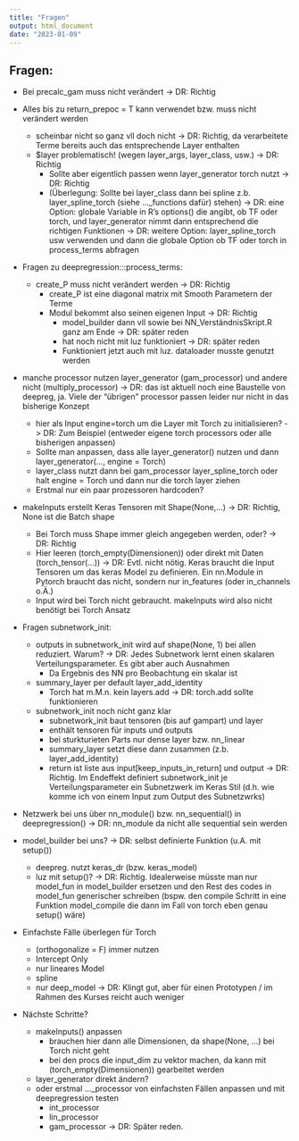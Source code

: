 ```yaml
---
title: "Fragen"
output: html_document
date: "2023-01-09"
---
```


## Fragen:

- Bei precalc_gam muss nicht verändert -> DR: Richtig

- Alles bis zu return_prepoc = T kann verwendet bzw. muss nicht verändert werden
  - scheinbar nicht so ganz vll doch nicht -> DR: Richtig, da verarbeitete Terme bereits auch das entsprechende Layer enthalten
  - \$layer problematisch! (wegen layer_args, layer_class, usw.) -> DR: Richtig
    - Sollte aber eigentlich passen wenn layer_generator torch nutzt -> DR: Richtig
    - (Überlegung: Sollte bei layer_class dann bei spline z.b. layer_spline_torch (siehe ..._functions dafür) stehen) 
    -> DR: eine Option: globale Variable in R's options() die angibt, ob TF oder torch, und layer_generator nimmt dann entsprechend die richtigen Funktionen
    -> DR: weitere Option: layer_spline_torch usw verwenden und dann die globale Option ob TF oder torch in process_terms abfragen
    
    
- Fragen zu deepregression:::process_terms:
  - create_P muss nicht verändert werden -> DR: Richtig
    - create_P ist eine diagonal matrix mit Smooth Parametern der Terme
    - Modul bekommt also seinen eigenen Input -> DR: Richtig
      - model_builder dann vll sowie bei NN_VerständnisSkript.R ganz am Ende -> DR: später reden
      - hat noch nicht mit luz funktioniert -> DR: später reden
      - Funktioniert jetzt auch mit luz. dataloader musste genutzt werden
      
- manche processor nutzen layer_generator (gam_processor) und andere nicht (multiply_processor) 
  -> DR: das ist aktuell noch eine Baustelle von deepreg, ja. Viele der "übrigen" processor passen leider nur nicht in das bisherige Konzept
  - hier als Input engine=torch um die Layer mit Torch zu initialisieren? -> DR: Zum Beispiel (entweder eigene torch processors oder alle bisherigen anpassen)
  - Sollte man anpassen, dass alle layer_generator() nutzen und dann layer_generator(..., engine = Torch)
  - layer_class nutzt dann bei gam_processor layer_spline_torch oder halt engine = Torch und dann nur die torch layer ziehen
  - Erstmal nur ein paar prozessoren hardcoden?

- makeInputs erstellt Keras Tensoren mit Shape(None,...) -> DR: Richtig, None ist die Batch shape
  - Bei Torch muss Shape immer gleich angegeben werden, oder? -> DR: Richtig
  - Hier leeren (torch_empty(Dimensionen)) oder direkt mit Daten (torch_tensor(...))
  -> DR: Evtl. nicht nötig. Keras braucht die Input Tensoren um das keras Model zu definieren. 
  Ein nn.Module in Pytorch braucht das nicht, sondern nur in_features (oder in_channels o.Ä.)
  - Input wird bei Torch nicht gebraucht. makeInputs wird also nicht benötigt bei Torch Ansatz
  
- Fragen subnetwork_init:
  - outputs in subnetwork_init wird auf shape(None, 1) bei allen reduziert. Warum? 
  -> DR: Jedes Subnetwork lernt einen skalaren Verteilungsparameter. Es gibt aber auch Ausnahmen
    - Da Ergebnis des NN pro Beobachtung ein skalar ist
  - summary_layer per default layer_add_identity
    - Torch hat m.M.n. kein layers.add
    -> DR: torch.add sollte funktionieren
  - subnetwork_init noch nicht ganz klar
    - subnetwork_init baut tensoren (bis auf gampart) und layer
    - enthält tensoren für inputs und outputs
    - bei sturkturieten Parts nur dense layer bzw. nn_linear
    - summary_layer setzt diese dann zusammen (z.b. layer_add_identity)
    - return ist liste aus input[keep_inputs_in_return] und output
    -> DR: Richtig. Im Endeffekt definiert subnetwork_init je Verteilungsparameter ein Subnetzwerk
    im Keras Stil (d.h. wie komme ich von einem Input zum Output des Subnetzwrks)
    
- Netzwerk bei uns über nn_module() bzw. nn_sequential() in deepregression() -> DR: nn_module da nicht alle sequential sein werden

- model_builder bei uns?   -> DR: selbst definierte Funktion (u.A. mit setup())
  - deepreg. nutzt keras_dr (bzw. keras_model)
  - luz mit setup()? -> DR: Richtig. Idealerweise müsste man nur model_fun in model_builder ersetzen und den 
  Rest des codes in model_fun generischer schreiben (bspw. den compile Schritt in eine Funktion model_compile
  die dann im Fall von torch eben genau setup() wäre)
  
- Einfachste Fälle überlegen für Torch 
  - (orthogonalize = F) immer nutzen
  - Intercept Only
  - nur lineares Model
  - spline
  - nur deep_model
  -> DR: Klingt gut, aber für einen Prototypen / im Rahmen des Kurses reicht auch weniger
  
- Nächste Schritte?
  - makeInputs() anpassen
    - brauchen hier dann alle Dimensionen, da shape(None, ...) bei Torch nicht geht
    - bei den procs die input_dim zu vektor machen, da kann mit (torch_empty(Dimensionen)) gearbeitet werden
  - layer_generator direkt ändern?
  - oder erstmal ..._processor von einfachsten Fällen anpassen und mit deepregression testen
    - int_processor
    - lin_processor
    - gam_processor
  -> DR: Später reden. 

  


  
